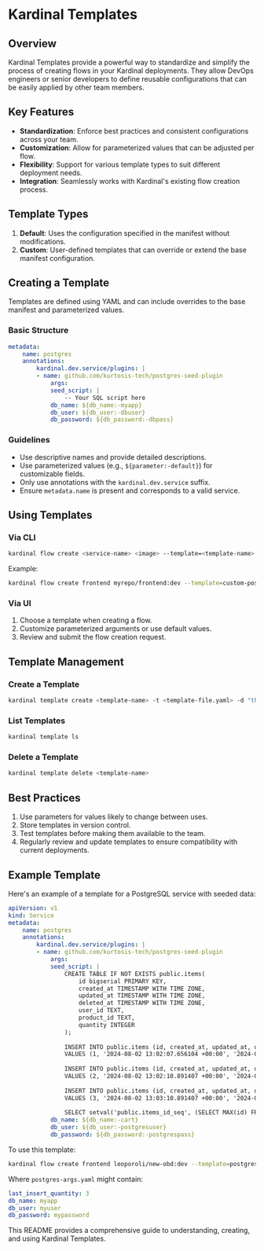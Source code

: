 # Kardinal Templates

## Overview

Kardinal Templates provide a powerful way to standardize and simplify the process of creating flows in your Kardinal deployments. They allow DevOps engineers or senior developers to define reusable configurations that can be easily applied by other team members.

## Key Features

- **Standardization**: Enforce best practices and consistent configurations across your team.
- **Customization**: Allow for parameterized values that can be adjusted per flow.
- **Flexibility**: Support for various template types to suit different deployment needs.
- **Integration**: Seamlessly works with Kardinal's existing flow creation process.

## Template Types

1. **Default**: Uses the configuration specified in the manifest without modifications.
1. **Custom**: User-defined templates that can override or extend the base manifest configuration.

## Creating a Template

Templates are defined using YAML and can include overrides to the base manifest and parameterized values.

### Basic Structure

```yaml
metadata:
    name: postgres
    annotations:
        kardinal.dev.service/plugins: |
        - name: github.com/kurtosis-tech/postgres-seed-plugin
            args:
            seed_script: |
                -- Your SQL script here
            db_name: ${db_name:-myapp}
            db_user: ${db_user:-dbuser}
            db_password: ${db_password:-dbpass}
```

### Guidelines

- Use descriptive names and provide detailed descriptions.
- Use parameterized values (e.g., `${parameter:-default}`) for customizable fields.
- Only use annotations with the `kardinal.dev.service` suffix.
- Ensure `metadata.name` is present and corresponds to a valid service.

## Using Templates

### Via CLI

```bash
kardinal flow create <service-name> <image> --template=<template-name> [--args=<args-file>]
```

Example:
```bash
kardinal flow create frontend myrepo/frontend:dev --template=custom-postgres --args=db-config.yaml
```

### Via UI

1. Choose a template when creating a flow.
2. Customize parameterized arguments or use default values.
3. Review and submit the flow creation request.

## Template Management

### Create a Template

```bash
kardinal template create <template-name> -t <template-file.yaml> -d "this is an awesoem template"
```

### List Templates

```bash
kardinal template ls
```

### Delete a Template

```bash
kardinal template delete <template-name>
```

## Best Practices

1. Use parameters for values likely to change between uses.
1. Store templates in version control.
1. Test templates before making them available to the team.
1. Regularly review and update templates to ensure compatibility with current deployments.

## Example Template

Here's an example of a template for a PostgreSQL service with seeded data:

```yaml
apiVersion: v1
kind: Service
metadata:
    name: postgres
    annotations:
        kardinal.dev.service/plugins: |
        - name: github.com/kurtosis-tech/postgres-seed-plugin
            args:
            seed_script: |
                CREATE TABLE IF NOT EXISTS public.items(
                    id bigserial PRIMARY KEY,
                    created_at TIMESTAMP WITH TIME ZONE,
                    updated_at TIMESTAMP WITH TIME ZONE,
                    deleted_at TIMESTAMP WITH TIME ZONE,
                    user_id TEXT,
                    product_id TEXT,
                    quantity INTEGER
                );
                
                INSERT INTO public.items (id, created_at, updated_at, deleted_at, user_id, product_id, quantity) 
                VALUES (1, '2024-08-02 13:02:07.656104 +00:00', '2024-08-02 13:02:07.656104 +00:00', null, '0494c5e0-dde0-48fa-a6d8-f7962f5476bf', '66VCHSJNUP', 1);
                
                INSERT INTO public.items (id, created_at, updated_at, deleted_at, user_id, product_id, quantity) 
                VALUES (2, '2024-08-02 13:02:10.891407 +00:00', '2024-08-02 13:02:10.891407 +00:00', null, '0494c5e0-dde0-48fa-a6d8-f7962f5476bf', '2ZYFJ3GM2N', 1);
                
                INSERT INTO public.items (id, created_at, updated_at, deleted_at, user_id, product_id, quantity) 
                VALUES (3, '2024-08-02 13:03:10.891407 +00:00', '2024-08-02 13:02:10.891407 +00:00', null, '0494c5e0-dde0-48fa-a6d8-f7962f5476bf', '2ZYFJ3GM2N', ${last_insert_quantity:-1});
                
                SELECT setval('public.items_id_seq', (SELECT MAX(id) FROM public.items));
            db_name: ${db_name:-cart}
            db_user: ${db_user:-postgresuser}
            db_password: ${db_password:-postgrespass}
```

To use this template:

```bash
kardinal flow create frontend leoporoli/new-obd:dev --template=postgres-seed-template --args=postgres-args.yaml
```

Where `postgres-args.yaml` might contain:

```yaml
last_insert_quantity: 3
db_name: myapp
db_user: myuser
db_password: mypassword
```

This README provides a comprehensive guide to understanding, creating, and using Kardinal Templates.